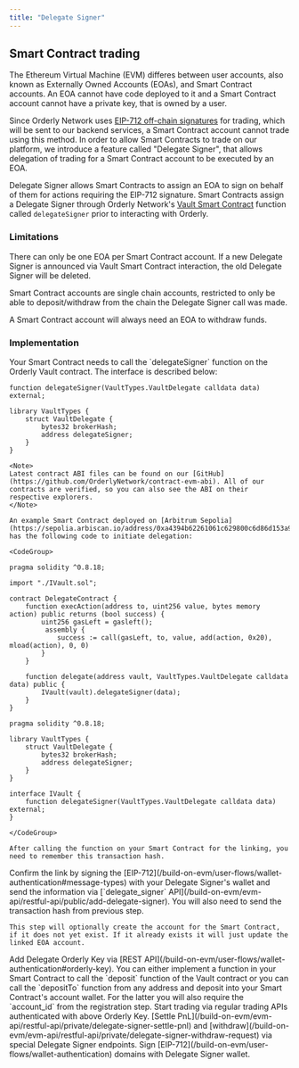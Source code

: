 ```yaml
---
title: "Delegate Signer"
---
```


## Smart Contract trading

The Ethereum Virtual Machine (EVM) differes between user accounts, also known as Externally Owned Accounts (EOAs), and Smart Contract accounts. An EOA cannot have code deployed to it and a Smart Contract account cannot have a private key, that is owned by a user.

Since Orderly Network uses [EIP-712 off-chain signatures](/build-on-evm/user-flows/wallet-authentication) for trading, which will be sent to our backend services, a Smart Contract account cannot trade using this method. In order to allow Smart Contracts to trade on our platform, we introduce a feature called "Delegate Signer", that allows delegation of trading for a Smart Contract account to be executed by an EOA.

Delegate Signer allows Smart Contracts to assign an EOA to sign on behalf of them for actions requiring the EIP-712 signature. Smart Contracts assign a Delegate Signer through Orderly Network's [Vault Smart Contract](/build-on-evm/addresses) function called `delegateSigner` prior to interacting with Orderly.

### Limitations

<Warning>
  There can only be one EOA per Smart Contract account. If a new Delegate Signer is announced via Vault Smart Contract interaction, the old Delegate Signer will be deleted.

  Smart Contract accounts are single chain accounts, restricted to only be able to deposit/withdraw from the chain the Delegate Signer call was made.

  A Smart Contract account will always need an EOA to withdraw funds.
</Warning>

### Implementation

<Steps>
  <Step title="Create delegate signer link">
    Your Smart Contract needs to call the `delegateSigner` function on the Orderly Vault contract.
    The interface is described below:

```sol
function delegateSigner(VaultTypes.VaultDelegate calldata data) external;

library VaultTypes {
    struct VaultDelegate {
        bytes32 brokerHash;
        address delegateSigner;
    }
}
```

    <Note>
    Latest contract ABI files can be found on our [GitHub](https://github.com/OrderlyNetwork/contract-evm-abi). All of our contracts are verified, so you can also see the ABI on their respective explorers.
    </Note>

    An example Smart Contract deployed on [Arbitrum Sepolia](https://sepolia.arbiscan.io/address/0xa4394b62261061c629800c6d86d153a9f38f0cbb#code) has the following code to initiate delegation:

    <CodeGroup>
```sol DelegateContract.sol
pragma solidity ^0.8.18;

import "./IVault.sol";

contract DelegateContract {
    function execAction(address to, uint256 value, bytes memory action) public returns (bool success) {
        uint256 gasLeft = gasleft();
         assembly {
            success := call(gasLeft, to, value, add(action, 0x20), mload(action), 0, 0)
        }
    }

    function delegate(address vault, VaultTypes.VaultDelegate calldata data) public {
        IVault(vault).delegateSigner(data);
    }
}
```

```sol IVault.sol
pragma solidity ^0.8.18;

library VaultTypes {
    struct VaultDelegate {
        bytes32 brokerHash;
        address delegateSigner;
    }
}

interface IVault {
    function delegateSigner(VaultTypes.VaultDelegate calldata data) external;
}
```
    </CodeGroup>

    After calling the function on your Smart Contract for the linking, you need to remember this transaction hash.
  </Step>
  <Step title="Accept the link from the Delegate Signer EOA">
    Confirm the link by signing the [EIP-712](/build-on-evm/user-flows/wallet-authentication#message-types) with your Delegate Signer's wallet and send the information via [`delegate_signer` API](/build-on-evm/evm-api/restful-api/public/add-delegate-signer). You will also need to send the transaction hash from previous step.

    This step will optionally create the account for the Smart Contract, if it does not yet exist. If it already exists it will just update the linked EOA account. 
  </Step>
  <Step title="Add Orderly Key">
    Add Delegate Orderly Key via [REST API](/build-on-evm/user-flows/wallet-authentication#orderly-key).
  </Step>
  <Step title="Deploy funds">
    You can either implement a function in your Smart Contract to call the `deposit` function of the Vault contract or you can call the `depositTo` function from any address and deposit into your Smart Contract's account wallet.
    For the latter you will also require the `account_id` from the registration step.
  </Step>
  <Step title="Start Trading">
    Start trading via regular trading APIs authenticated with above Orderly Key.
  </Step>
  <Step title="Settle PnL/Withdraw">
    [Settle PnL](/build-on-evm/evm-api/restful-api/private/delegate-signer-settle-pnl) and [withdraw](/build-on-evm/evm-api/restful-api/private/delegate-signer-withdraw-request) via special Delegate Signer endpoints. Sign [EIP-712](/build-on-evm/user-flows/wallet-authentication) domains with Delegate Signer wallet.
  </Step>
</Steps>
